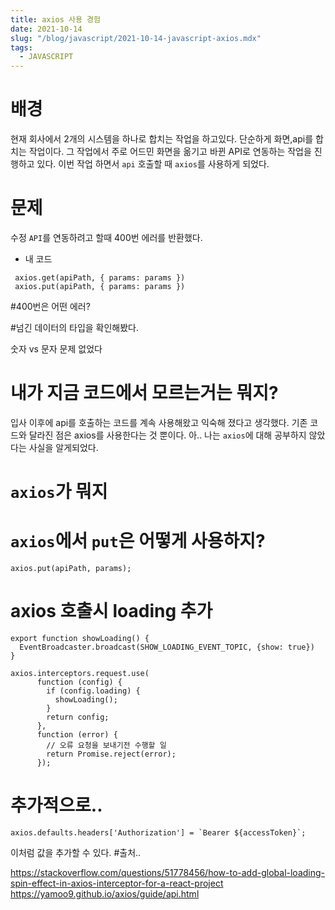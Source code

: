 ```yaml
---
title: axios 사용 경험
date: 2021-10-14
slug: "/blog/javascript/2021-10-14-javascript-axios.mdx"
tags:
  - JAVASCRIPT
---  
```

# 배경
현재 회사에서 2개의 시스템을 하나로 합치는 작업을 하고있다.
단순하게 화면,api를 합치는 작업이다.
그 작업에서 주로 어드민 화면을 옮기고 바뀐 API로 연동하는 작업을 진행하고 있다.
이번 작업 하면서 `api` 호출할 때 `axios`를 사용하게 되었다.  
 
# 문제
수정 `API`를 연동하려고 할때 400번 에러를 반환했다.

* 내 코드

```
 axios.get(apiPath, { params: params })
 axios.put(apiPath, { params: params })
```

#400번은 어떤 에러?                                                 
                                                   

#넘긴 데이터의 타입을 확인해봤다.

 숫자 vs 문자 문제 없었다


# 내가 지금 코드에서 모르는거는 뭐지?
입사 이후에 api를 호출하는 코드를 계속 사용해왔고 익숙해 졌다고 생각했다.
기존 코드와 달라진 점은 axios를 사용한다는 것 뿐이다.
아.. 나는 `axios`에 대해 공부하지 않았다는 사실을 알게되었다.
                                    
# `axios`가 뭐지


# `axios`에서 `put`은 어떻게 사용하지?

 ```
 axios.put(apiPath, params);
 ```

# axios 호출시 loading 추가
```
export function showLoading() {
  EventBroadcaster.broadcast(SHOW_LOADING_EVENT_TOPIC, {show: true})
}

axios.interceptors.request.use(
      function (config) {
        if (config.loading) {
          showLoading();
        }
        return config;
      },
      function (error) {
        // 오류 요청을 보내기전 수행할 일
        return Promise.reject(error);
      });
```

# 추가적으로..
```
axios.defaults.headers['Authorization'] = `Bearer ${accessToken}`;
```
이처럼 값을 추가할 수 있다.
#출처..

https://stackoverflow.com/questions/51778456/how-to-add-global-loading-spin-effect-in-axios-interceptor-for-a-react-project
https://yamoo9.github.io/axios/guide/api.html